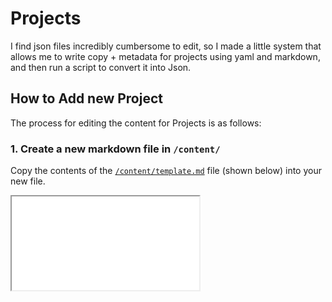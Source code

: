 
<Meta title="content/Projects"/>

# Projects

I find json files incredibly cumbersome to edit, so I made a little system that allows me to write copy + metadata for projects using yaml and markdown, and then run a script to convert it into Json.

## How to Add new Project

The process for editing the content for Projects is as follows:

### 1. Create a new markdown file in `/content/`

Copy the contents of the [`/content/template.md`](https://github.com/JessicaBarnett/JessicaBarnett.github.io/blob/main/content/template.md) file (shown below) into your new file.
<iframe className="sb-iframe" src="../content/template.md" />

### 2. Fill in the Yaml and Markdown

You can either fil it out for the list view only (omitting the optional fields) or for the full project details page.  plenty of examples in [`/content/*.md`](https://github.com/JessicaBarnett/JessicaBarnett.github.io/blob/main/content/)

Remember to put `<Slider>` somewhere in the markdown area, as a placeholder for where the mobile slider should be put in the markup.

### 3. Run the `genProjects` script

When you're done editing, run `npm run genProjects` from project root.  It will convert the yaml and markdown into a json object matching the `ProjectT` type (see [`./src/types/data-types`](https://github.com/JessicaBarnett/JessicaBarnett.github.io/blob/main/src/types/data-types.ts)), and put all the jsonified data in [`/data/projects.json`](https://github.com/JessicaBarnett/JessicaBarnett.github.io/blob/main/src/types/data-types.ts)(see below)
<iframe className="sb-iframe" src="../data/projects.json"/>
